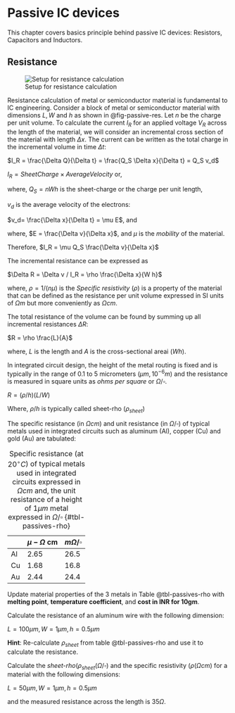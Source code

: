 # Passive IC devices {#sec-passives}

This chapter covers basics principle behind passive IC devices: Resistors, Capacitors and Inductors.


## Resistance {#sec-passive-res}

![Setup for resistance calculation](figures/fig-passives-res.png){#fig-passive-res}

Resistance calculation of metal or semiconductor material is fundamental to IC engineering.
Consider a block of metal or semiconductor material with dimensions $L, W$ and $h$ as shown in @fig-passive-res. Let $n$ be the charge per unit volume.
To calculate the current $I_R$ for an applied voltage $V_R$ across the length of the material, we will consider an incremental cross section of the material with length $\Delta x$. 
The current can be written as the total charge in the incremental volume in time $\Delta t$: 

$I_R = \frac{\Delta Q}{\Delta t} = \frac{Q_S \Delta x}{\Delta t} = Q_S v_d$

$I_R = Sheet Charge \times Average Velocity$ or, 

where, $Q_S = nWh$ is the sheet-charge or the charge per unit length,

$v_d$ is the average velocity of the electrons:

$v_d= \frac{\Delta x}{\Delta t} = \mu E$, and 

where, $E = \frac{\Delta v}{\Delta x}$, and $\mu$ is the _mobility_ of the material.

Therefore, $I_R = \mu Q_S \frac{\Delta v}{\Delta x}$

The incremental resistance can be expressed as 

$\Delta R = \Delta v / I_R = \rho \frac{\Delta x}{W h}$

where, $\rho = 1/(n \mu)$ is the _Specific resistivity_ ($\rho$) is a property of the material that can be defined as the resistance per unit volume expressed in SI units of $\Omega m$ but more conveniently as $\Omega cm$. 

The total resistance of the volume can be found by summing up all incremental resistances $\Delta R$:

$R = \rho \frac{L}{A}$

where, $L$ is the length and $A$ is the cross-sectional areai ($W h$).

In integrated circuit design, the height of the metal routing is fixed and is typically in the range of $0.1$ to $5$ micrometers ($\mu m, 10^{-6} m)$ and the resistance is measured in square units as _ohms per square_ or $\Omega/\square$.

$R = (\rho/h) (L/W)$

Where, $\rho/h$ is typically called sheet-rho ($\rho_{sheet}$)

The specific resistance (in $\Omega cm$) and unit resistance (in $\Omega/\square$) of typical metals used in integrated circuits such as aluminum (Al), copper (Cu) and gold (Au) are tabulated:

| | $\mu -\Omega$ cm | $m\Omega/\square$ |
|----------|---------|---------|
| Al | 2.65 | 26.5 |
| Cu | 1.68 | 16.8 |
| Au | 2.44 | 24.4 |
:Specific resistance (at $20^\circ C$) of typical metals used in integrated circuits expressed in $\Omega cm$ and, the unit resistance of a height of $1\mu m$ metal expressed in $\Omega/\square$ {#tbl-passives-rho}

::: {.callout-tip title="Excercise: Update material properties in the Table"}
Update material properties of the 3 metals in Table @tbl-passives-rho with **melting point**, **temperature coefficient**, and **cost in INR for 10gm**.
:::

::: {.callout-tip title="Excercise: Resistance calculation"}

Calculate the resistance of an aluminum wire with the following dimension:

$L=100\mu m, W=1\mu m, h=0.5\mu m$

**Hint**: Re-calculate $\rho_{sheet}$ from table @tbl-passives-rho and use it to calculate the resistance.

:::

::: {.callout-tip title="Excercise: Sheet-Rho and specific resistivity calculation"}

Calculate the _sheet-rho_($\rho_{sheet} ( \Omega/\square$) and the specific resistivity ($\rho (\Omega cm$) for a material with the following dimensions:

$L=50\mu m, W=1\mu m, h=0.5\mu m$

and the measured resistance across the length is $35 \Omega$.
:::
